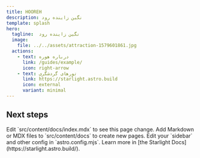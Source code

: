 ```yaml
---
title: HOOREH
description: نگین زاینده رود 
template: splash
hero:
  tagline:  نگین زاینده رود 
  image:
    file: ../../assets/attraction-1579601861.jpg
  actions:
    - text: درباره هوره
      link: /guides/example/
      icon: right-arrow
    - text: تورهای گردشگری
      link: https://starlight.astro.build
      icon: external
      variant: minimal
---
```



## Next steps

<CardGrid stagger>
	<Card title="بادام" icon="pencil">
		Edit `src/content/docs/index.mdx` to see this page change.
	</Card>
	<Card title="Add new content" icon="add-document">
		Add Markdown or MDX files to `src/content/docs` to create new pages.
	</Card>
	<Card title="Configure your site" icon="setting">
		Edit your `sidebar` and other config in `astro.config.mjs`.
	</Card>
	<Card title="Read the docs" icon="open-book">
		Learn more in [the Starlight Docs](https://starlight.astro.build/).
	</Card>
</CardGrid>
